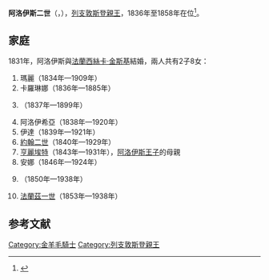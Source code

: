 {{Expand language|1=en|time=2020-11-11T03:52:19+00:00}}

{{Infobox royalty
| name        = 阿洛伊斯二世
| image       = Portrait of Alois II of Liechtenstein, Friedrich Schilcher (1858).jpg
| succession  = [[列支敦斯登親王|列支敦斯登親王]]
| reign       = 1836年4月20日-1858年11月12日（{{age in years and days|1836|4|20|1858|11|12|age=no}}）
| predecessor = [[約翰一世·約瑟夫|約翰一世·約瑟夫]]
| successor   = [[约翰二世_(列支敦士登)|約翰二世]]
| birth_date  = {{Birth date|1796|5|26|df=y}}
| birth_place = [[維也納|維也納]]
| death_date  = {{Death date and age|1858|11|12|1796|5|26|df=y}}
| death_place = [[萊德尼采|萊德尼采]]
| full name   = Alois Josef Maria Johannes Baptista
| house       = [[列支敦斯登王朝|列支敦斯登王朝]]
| father      = [[約翰一世·約瑟夫|約翰一世·約瑟夫]]
| mother      = 菲斯滕貝格-魏特拉的約瑟法
}}
'''阿洛伊斯二世'''（{{lang-de|Alois II.}}，{{bd|1796年|5月26日|1858年|11月12日}}），[[列支敦斯登親王|列支敦斯登親王]]，1836年至1858年在位<ref>{{cite web|url=http://w.genealogy.euweb.cz/pan/liecht.html|title=Rulers of Liechtenstein|publisher=Genealogy|language=en|accessdate=7 March 2021|archive-date=2021-04-02|archive-url=https://web.archive.org/web/20210402125658/http://w.genealogy.euweb.cz/pan/liecht.html|dead-url=no}}</ref>。

== 家庭 ==
1831年，阿洛伊斯與[[法蘭西絲卡·金斯基|法蘭西絲卡·金斯基]]結婚，兩人共有2子8女：
# 瑪麗（1834年—1909年）
# 卡羅琳娜（1836年—1885年）
# {{le|列支敦斯登的索菲|Princess Sophie of Liechtenstein|索菲}}（1837年—1899年）
# 阿洛伊希亞（1838年—1920年）
# 伊達（1839年—1921年）
# [[约翰二世_(列支敦士登)|約翰二世]]（1840年—1929年）
# [[列支敦斯登的亨麗埃特|亨麗埃特]]（1843年—1931年），[[阿洛伊斯王子_(列支敦斯登)|阿洛伊斯王子]]的母親
# 安娜（1846年—1924年）
# {{le|列支敦斯登的特蕾莎|Princess Theresa of Liechtenstein|特蕾莎}}（1850年—1938年）
# [[法蘭茲一世_(列支敦斯登)|法蘭茲一世]]（1853年—1938年）

== 参考文献 ==
{{reflist}}

{{列支敦斯登君主}}
{{Authority control}}

[[Category:金羊毛騎士|Category:金羊毛騎士]]
[[Category:列支敦斯登親王|Category:列支敦斯登親王]]